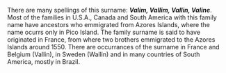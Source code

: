There are many spellings of this surname: '''''Valim, Vallim, Vallin, Valine'''''. Most of the families in U.S.A., Canada and South America with this family name have ancestors who emmigrated from Azores Islands, where the name ocurrs only in Pico Island. The family surname is said to have originated in France, from where two brothers emmigrated to the Azores Islands around 1550. There are occurrances of the surname in France and Belgium (Vallin), in Sweden (Wallin) and in many countries of South America, mostly in Brazil.